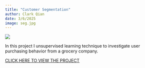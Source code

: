 ```yaml
---
title: "Customer Segmentation"
author: Clark Qian
date: 3/6/2025
image: seg.jpg
---
```

![](seg.jpg)

In this project I unsupervised learning technique to investigate user purchasing behavior from a grocery company. 

[CLICK HERE TO VIEW THE PROJECT](https://github.com/Pafuuuu/Customer_Segmentation/blob/main/Customer%20Segmentation.ipynb)
